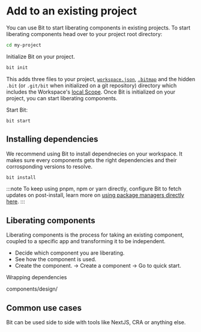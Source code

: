 # Add to an existing project

You can use Bit to start liberating components in existing projects. To start liberating components head over to your project root directory:

```bash
cd my-project
```

Initialize Bit on your project.
```bash
bit init
```

This adds three files to your project, [`workspace.json`](/docs/workspace/workspace-config), [`.bitmap`](/docs/workspace/bitmap) and the hidden `.bit` (or `.git/bit` when
initialized on a git repository) directory which includes the Workspace's [local Scope](/scope/local-scope). Once Bit is initialized on your project, you can start 
liberating components.

Start Bit:
```
bit start
```

## Installing dependencies

We recommend using Bit to install dependnecies on your workspace. It makes sure every components gets the right dependencies and their corrosponding versions to resolve.

```bash
bit install
```

:::note
To keep using pnpm, npm or yarn directly, configure Bit to fetch updates on post-install, learn more on [using package
managers directly here](/dependencies/package-managers#using-package-managers-directly).
:::

## Liberating components

Liberating components is the process for taking an existing component, coupled to a specific app and transforming it to be independent.  

- Decide which component you are liberating.
- See how the component is used.
- Create the component. -> Create a component -> Go to quick start.

Wrapping dependencies

components/design/


## Common use cases
Bit can be used side to side with tools like NextJS, CRA or anything else.

<!-- ### NextJS -->


<!-- TODO: Eden -->

<!-- ### Create React App -->

<!-- TODO: Eden -->

<!-- Create  -->
